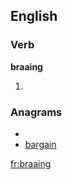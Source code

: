 ==English==

===Verb===
'''braaing'''

# {{present participle of|[[braai]]}}

===Anagrams===
* {{alphagram|aabginr}}
* [[bargain#English|bargain]]

[[fr:braaing]]